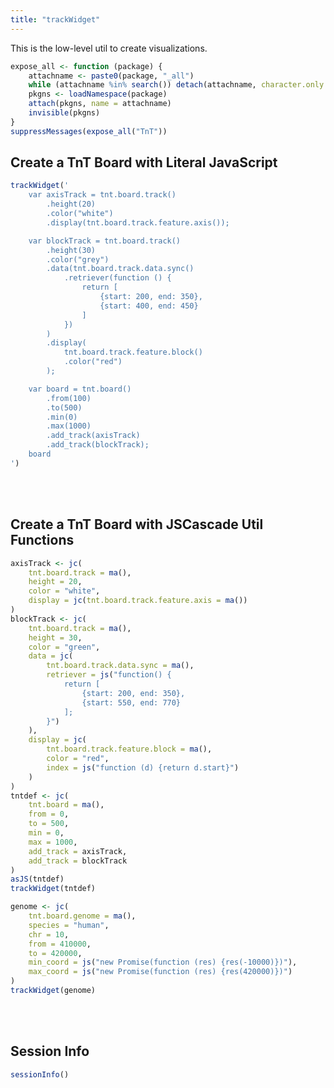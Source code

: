 ```yaml
---
title: "trackWidget"
---
```


This is the low-level util to create visualizations.

```r
expose_all <- function (package) {
    attachname <- paste0(package, "_all")
    while (attachname %in% search()) detach(attachname, character.only = TRUE)
    pkgns <- loadNamespace(package)
    attach(pkgns, name = attachname)
    invisible(pkgns)
}
suppressMessages(expose_all("TnT"))
```


## Create a TnT Board with Literal JavaScript

```r
trackWidget('
    var axisTrack = tnt.board.track()
        .height(20)
        .color("white")
        .display(tnt.board.track.feature.axis());

    var blockTrack = tnt.board.track()
        .height(30)
        .color("grey")
        .data(tnt.board.track.data.sync()
            .retriever(function () {
                return [
                    {start: 200, end: 350},
                    {start: 400, end: 450}
                ]
            })
        )
        .display(
            tnt.board.track.feature.block()
            .color("red")
        );

    var board = tnt.board()
        .from(100)
        .to(500)
        .min(0)
        .max(1000)
        .add_track(axisTrack)
        .add_track(blockTrack);
    board
')
```


<br/> <br/>

## Create a TnT Board with JSCascade Util Functions

```r
axisTrack <- jc(
    tnt.board.track = ma(),
    height = 20,
    color = "white",
    display = jc(tnt.board.track.feature.axis = ma())
)
blockTrack <- jc(
    tnt.board.track = ma(),
    height = 30,
    color = "green",
    data = jc(
        tnt.board.track.data.sync = ma(),
        retriever = js("function() {
            return [
                {start: 200, end: 350},
                {start: 550, end: 770}
            ];
        }")
    ),
    display = jc(
        tnt.board.track.feature.block = ma(),
        color = "red",
        index = js("function (d) {return d.start}")
    )
)
tntdef <- jc(
    tnt.board = ma(),
    from = 0,
    to = 500,
    min = 0,
    max = 1000,
    add_track = axisTrack,
    add_track = blockTrack
)
asJS(tntdef)
trackWidget(tntdef)
```

```r
genome <- jc(
    tnt.board.genome = ma(),
    species = "human",
    chr = 10,
    from = 410000,
    to = 420000,
    min_coord = js("new Promise(function (res) {res(-10000)})"),
    max_coord = js("new Promise(function (res) {res(420000)})")
)
trackWidget(genome)
```

<br/> <br/>

## Session Info

```r
sessionInfo()
```
